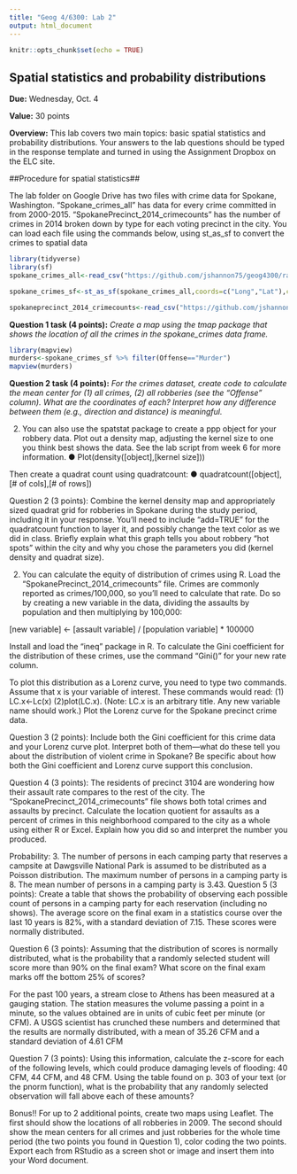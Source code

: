 ```yaml
---
title: "Geog 4/6300: Lab 2"
output: html_document
---
```


```r
knitr::opts_chunk$set(echo = TRUE)
```

## Spatial statistics and probability distributions

**Due:** Wednesday, Oct. 4

**Value:** 30 points

**Overview:**
This lab covers  two main topics: basic spatial statistics and probability distributions. Your answers to the lab questions should be typed in the response template and turned in using the Assignment Dropbox on the ELC site. 

##Procedure for spatial statistics##

The lab folder on Google Drive has two files with crime data for Spokane, Washington.  “Spokane_crimes_all” has data for every crime committed in from 2000-2015. “SpokanePrecinct_2014_crimecounts” has the number of crimes in 2014 broken down by type for each voting precinct in the city. You can load each file using the commands below, using st_as_sf to convert the crimes to spatial data

```r
library(tidyverse)
library(sf)
spokane_crimes_all<-read_csv("https://github.com/jshannon75/geog4300/raw/master/Labs/Lab%202_%20Point%20patterns%20and%20quadrat%20analysis/Spokane_crimes_all.csv")

spokane_crimes_sf<-st_as_sf(spokane_crimes_all,coords=c("Long","Lat"),crs=4326)

spokaneprecinct_2014_crimecounts<-read_csv("https://github.com/jshannon75/geog4300/raw/master/Labs/Lab%202_%20Point%20patterns%20and%20quadrat%20analysis/SpokanePrecinct_2014_crimecounts.csv")

```

**Question 1 task (4 points):** _Create a map using the tmap package that shows the location of all the crimes in the spokane_crimes data frame._

```r
library(mapview)
murders<-spokane_crimes_sf %>% filter(Offense=="Murder")
mapview(murders)
```

**Question 2 task (4 points):** _For the crimes dataset, create code to calculate the mean center for (1) all crimes, (2) all robberies (see the “Offense” column). What are the coordinates of each? Interpret how any difference between them (e.g., direction and distance) is meaningful._



2. 	You can also use the spatstat package to create a ppp object for your robbery data. Plot out a density map, adjusting the kernel size to one you think best shows the data. See the lab script from week 6 for more information.
●	Plot(density([object],[kernel size]))

Then create a quadrat count using quadratcount:
●	quadratcount([object], [# of cols],[# of rows])

Question 2 (3 points):  Combine the kernel density map and appropriately sized quadrat grid for robberies in Spokane during the study period, including it in your response. You’ll need to include “add=TRUE” for the quadratcount function to layer it, and possibly change the text color as we did in class. Briefly explain what this graph tells you about robbery “hot spots” within the city and why you chose the parameters you did (kernel density and quadrat size).

2.	You can calculate the equity of distribution of crimes using R. Load the “SpokanePrecinct_2014_crimecounts” file. Crimes are commonly reported as crimes/100,000, so you’ll need to calculate that rate. Do so by creating a new variable in the data, dividing the assaults by population and then multiplying by 100,000:

[new variable] <- [assault variable] / [population variable] * 100000

Install and load the “ineq” package in R. To calculate the Gini coefficient for the distribution of these crimes, use the command “Gini()” for your new rate column. 

To plot this distribution as a Lorenz curve, you need to type two commands. Assume that x is your variable of interest. These commands would read: (1) LC.x<-Lc(x) (2)plot(LC.x). (Note: LC.x is an arbitrary title. Any new variable name should work.) Plot the Lorenz curve for the Spokane precinct crime data.

Question 3 (2 points): Include both the Gini coefficient for this crime data and your Lorenz curve plot. Interpret both of them—what do these tell you about the distribution of violent crime in Spokane? Be specific about how both the Gini coefficient and Lorenz curve support this conclusion. 

Question 4 (3 points): The residents of precinct 3104 are wondering how their assault rate compares to the rest of the city. The “SpokanePrecinct_2014_crimecounts” file shows both total crimes and assaults by precinct. Calculate the location quotient for assaults as a percent of crimes in this neighborhood compared to the city as a whole using either R or Excel. Explain how you did so and interpret the number you produced.

Probability:
3.	The number of persons in each camping party that reserves a campsite at Dawgsville National Park is assumed to be distributed as a Poisson distribution.  The maximum number of persons in a camping party is 8.  The mean number of persons in a camping party is 3.43.
Question 5 (3 points): Create a table that shows the probability of observing each possible count of persons in a camping party for each reservation (including no shows). 
The average score on the final exam in a statistics course over the last 10 years is 82%, with a standard deviation of 7.15.  These scores were normally distributed.

Question 6 (3 points): Assuming that the distribution of scores is normally distributed, what is the probability that a randomly selected student will score more than 90% on the final exam?  What score on the final exam marks off the bottom 25% of scores?

For the past 100 years, a stream close to Athens has been measured at a gauging station. The station measures the volume passing a point in a minute, so the values obtained are in units of cubic feet per minute (or CFM). A USGS scientist has crunched these numbers and determined that the results are normally distributed, with a mean of 35.26 CFM and a standard deviation of 4.61 CFM

Question 7 (3 points): Using this information, calculate the z-score for each of the following levels, which could produce damaging levels of flooding: 40 CFM, 44 CFM, and 48 CFM. Using the table found on p. 303 of your text (or the pnorm function), what is the probability that any randomly selected observation will fall above each of these amounts?

Bonus!!
For up to 2 additional points, create two maps using Leaflet. The first should show the locations of all robberies in 2009. The second should show the mean centers for all crimes and just robberies for the whole time period (the two points you found in Question 1), color coding the two points. Export each from RStudio as a screen shot or image and insert them into your Word document.
